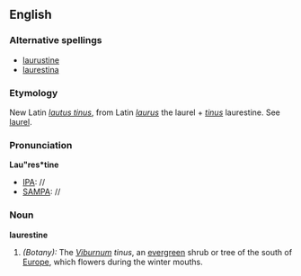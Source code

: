==English==

===Alternative spellings===
* [[laurustine]]
* [[laurestina]]

===Etymology===
New Latin ''[[lautus tinus]]'', from Latin ''[[laurus]]'' the laurel + ''[[tinus]]'' laurestine. See [[laurel]].

===Pronunciation===
'''Lau"res*tine'''
*[[IPA]]: //
*[[SAMPA]]: //

===Noun===
'''laurestine'''
# ''(Botany):'' The ''[[Viburnum]] tinus'', an [[evergreen]] shrub or tree of the south of [[Europe]], which flowers during the winter mouths.